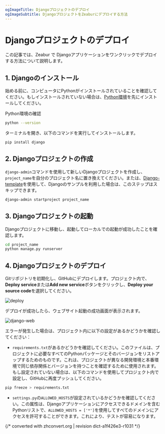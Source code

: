 ```yaml
---
ogImageTitle: Djangoプロジェクトのデプロイ
ogImageSubtitle: DjangoプロジェクトをZeaburにデプロイする方法
---
```


# Djangoプロジェクトのデプロイ

この記事では、Zeabur で Djangoアプリケーションをワンクリックでデプロイする方法について説明します。

## 1. Djangoのインストール

始める前に、コンピュータにPythonがインストールされていることを確認してください。もしインストールされていない場合は、[Python環境](https://www.python.org/downloads/)を先にインストールしてください。

Python環境の確認

```bash
python --version
```

ターミナルを開き、以下のコマンドを実行してインストールします。

```bash
pip install django
```

## 2. Djangoプロジェクトの作成

`django-admin`コマンドを使用して新しいDjangoプロジェクトを作成し、`project_name`を自分のプロジェクト名に置き換えてください。または、[Django-template](https://github.com/zeabur/django-template)を使用して、Djangoのサンプルを利用した場合は、このステップはスキップできます。


```bash
django-admin startproject project_name
```

## 3. Djangoプロジェクトの起動

Djangoプロジェクトに移動し、起動してローカルでの起動が成功したことを確認します。

```bash
cd project_name
python manage.py runserver
```

## 4. Djangoプロジェクトのデプロイ

Gitリポジトリを初期化し、GitHubにデプロイします。プロジェクト内で、**Deploy service**または**Add new service**ボタンをクリックし、**Deploy your source code**を選択してください。

![deploy](/deploy/common/select-service.en-US.png)

デプロイが成功したら、ウェブサイト起動の成功画面が表示されます。

![django-web](/framework/django/django.png)

エラーが発生した場合は、プロジェクト内に以下の設定があるかどうかを確認してください：

- `requirements.txt`があるかどうかを確認してください。このファイルは、プロジェクトに必要なすべてのPythonパッケージとそのバージョンをリストアップするためのものです。これは、プロジェクトが異なる開発環境と本番環境で同じ依存関係とバージョンを持つことを確認するために使用されます。もし設定されていない場合は、以下のコマンドを使用してプロジェクト内で設定し、GitHubに再度プッシュしてください。


```bash
pip freeze > requirements.txt
```

- `settings.py`の`ALLOWED_HOSTS`が設定されているかどうかを確認してください。この属性は、Djangoアプリケーションにアクセスできるドメインを含むPythonリストで、`ALLOWED_HOSTS = ['*']`を使用してすべてのドメインにアクセスを許可することができます。これにより、テストが容易になります。

{/* converted with zhconvert.org | revision dict-a1f426e3-r1031 */}